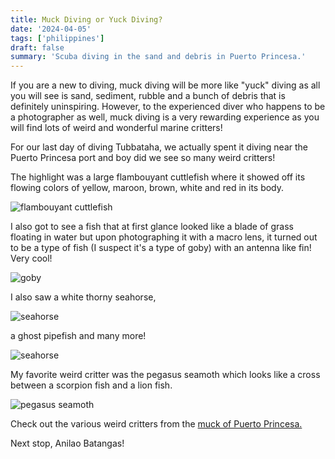 ```yaml
---
title: Muck Diving or Yuck Diving?
date: '2024-04-05'
tags: ['philippines']
draft: false
summary: 'Scuba diving in the sand and debris in Puerto Princesa.'
---
```


If you are a new to diving, muck diving will be more like "yuck" diving as all you will see is sand, sediment, rubble and a bunch of debris that is definitely uninspiring. However, to the experienced diver who happens to be a photographer as well, muck diving is a very rewarding experience as you will find lots of weird and wonderful marine critters!

For our last day of diving Tubbataha, we actually spent it diving near the Puerto Princesa port and boy did we see so many weird critters!

The highlight was a large flambouyant cuttlefish where it showed off its flowing colors of yellow, maroon, brown, white and red in its body.

<Image
  src="/static/images/puertoprincesa_muck/flambouyant-cuttlefish.jpg"
  width={800}
  height={600}
  alt="flambouyant cuttlefish"
/>

I also got to see a fish that at first glance looked like a blade of grass floating in water but upon photographing it with a macro lens, it turned out to be a type of fish (I suspect it's a type of goby) with an antenna like fin! Very cool!

<Image
  src="/static/images/puertoprincesa_muck/antenna-goby.jpg"
  width={800}
  height={600}
  alt="goby"
/>

I also saw a white thorny seahorse,

<Image
  src="/static/images/puertoprincesa_muck/thorny-seahorse.jpg"
  width={800}
  height={600}
  alt="seahorse"
/>

a ghost pipefish and many more!

<Image
  src="/static/images/puertoprincesa_muck/ghost-pipefish.jpg"
  width={800}
  height={600}
  alt="seahorse"
/>

My favorite weird critter was the pegasus seamoth which looks like a cross between a scorpion fish and a lion fish.

<Image
  src="/static/images/puertoprincesa_muck/pegasus.jpg"
  width={800}
  height={600}
  alt="pegasus seamoth"
/>

Check out the various weird critters from the [muck of Puerto Princesa.](https://generosalitton.smugmug.com/PuertoPrincesaMuckDiving-March2024/n-JQp7SL)

Next stop, Anilao Batangas!
